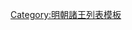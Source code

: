 {{ming|title=明朝徽國諸王|ed=徽國|head=[[成化]]二年（[[1466年]]）封，成化十七年（[[1481年]]）就藩[[鈞州]]。|
{{ming/title}}
{{ming/list|徽莊王|[[朱見沛]]|朱祁鎮、庶九子|[[1466年]]—[[1505年]]|成化二年封。十七年就藩鈞州。[[弘治 (明朝)|弘治]]十八年薨。}}
{{ming/list|徽簡王|[[朱祐檯|-{朱祐檯}-]]|朱見沛、庶一子|[[1508年]]—[[1525年]]|弘治五年封興化王。十三年改封[[世子]]。正德三年襲封。[[嘉靖]]四年薨。}}
{{ming/list|徽恭王|[[朱厚爝]]|-{朱祐檯}-、庶一子|[[1526年]]—[[1550年]]|正德十三年封安邑王。嘉靖五年改封世子。本年襲封。二十九年薨。}}
{{ming/list|徽悼王|[[朱載埨]]|朱厚爝、庶二子|[[1551年]]—[[1556年]]|嘉靖十六年封浦成王，三十年襲封。三十五年與宰相[[高拱]]不睦，高拱羅織罪名將其下獄，罪降庶人，發[[高牆]]，國除。[[隆武]]時復補諡。}}
{{ming/note|附徽國宗理}}
{{ming/list|徽府宗理|[[朱厚𤊟]]|朱祐槿、嫡一子|[[1557年]]—[[1572年]]|嘉靖十九年封建德王，三十六年正月，兼理徽府事。}}
{{ming/list|徽府宗理|[[朱載塨]]|朱厚𤊟、庶一子|[[1576年]]—[[1596年]]|萬曆四年封建德王，兼理徽府事。}}
{{ming/note|以後不詳}}
{{ming/list|徽府宗理|[[朱翊𰼬|朱翊{{僻字|𰼬|金丞}}]]|朱載坒、嫡一子|[[1623年]]—？年|[[萬曆]]四十四年封陽城王，[[天启 (明朝)|天啟]]三年九月，兼理徽府事。}}
{{ming/note|以後不詳}}
{{ming/note|徽國續封}}
{{ming/list|徽王|[[朱常渰]]|朱翊錡、嫡一子|[[1645年]]—[[1652年]]|悼王孫。隆武元年十一月襲封。[[永曆 (南明)|永曆]]六年六月薨。}}
}}<noinclude>
[[Category:明朝諸王列表模板]]
</noinclude>
